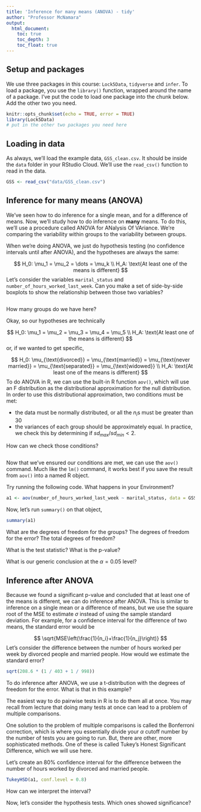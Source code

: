 ```yaml
---
title: 'Inference for many means (ANOVA) - tidy'
author: "Professor McNamara"
output:
  html_document:
    toc: true
    toc_depth: 3
    toc_float: true
---
```


## Setup and packages

We use three packages in this course: `Lock5Data`, `tidyverse` and `infer`. To load a package, you use the `library()` function, wrapped around the name of a package. I've put the code to load one package into the chunk below. Add the other two you need. 

```r
knitr::opts_chunk$set(echo = TRUE, error = TRUE)
library(Lock5Data)
# put in the other two packages you need here
```

## Loading in data

As always, we'll load the example data, `GSS_clean.csv`. It should be inside the `data` folder in your RStudio Cloud. We'll use the `read_csv()` function to read in the data. 

```r
GSS <- read_csv("data/GSS_clean.csv")
```


## Inference for many means (ANOVA)

We've seen how to do inference for a single mean, and for a difference of means. Now, we'll study how to do inference on **many** means. To do this, we'll use a procedure called ANOVA for ANalysis Of VAriance. We're comparing the variability within groups to the variability between groups. 

When we're doing ANOVA, we just do hypothesis testing (no confidence intervals until after ANOVA), and the hypotheses are always the same:

$$
H_0: \mu_1 = \mu_2 = \dots = \mu_k \\
H_A: \text{At least one of the means is different}
$$
Let's consider the variables `marital_status` and `number_of_hours_worked_last_week`. Can you make a set of side-by-side boxplots to show the relationship between those two variables?

```r

```

How many groups do we have here? 

Okay, so our hypotheses are technically 

$$
H_0: \mu_1 = \mu_2 = \mu_3 = \mu_4 = \mu_5 \\
H_A: \text{At least one of the means is different}
$$
or, if we wanted to get specific,

$$
H_0: \mu_{\text{divorced}} = \mu_{\text{married}} = \mu_{\text{never married}} = \mu_{\text{separated}} = \mu_{\text{widowed}} \\
H_A: \text{At least one of the means is different}
$$
To do ANOVA in R, we can use the built-in R function `aov()`, which will use an F distribution as the distributional approximation for the null distribution. In order to use this distributional approximation, two conditions must be met:

- the data must be normally distributed, or all the $n_i$s must be greater than 30
- the variances of each group should be approximately equal. In practice, we check this by determining if $sd_{max}/sd_{min}<2$. 

How can we check those conditions?

```r

```

Now that we've ensured our conditions are met, we can use the `aov()` command. Much like the `lm()` command, it works best if you save the result from `aov()` into a named R object. 

Try running the following code. What happens in your Environment?

```r
a1 <- aov(number_of_hours_worked_last_week ~ marital_status, data = GSS)
```

Now, let's run `summary()` on that object,

```r
summary(a1)
```

What are the degrees of freedom for the groups? The degrees of freedom for the error? The total degrees of freedom?

What is the test statistic? What is the p-value?

What is our generic conclusion at the $\alpha=0.05$ level?

## Inference after ANOVA

Because we found a significant p-value and concluded that at least one of the means is different, we can do inference after ANOVA. This is similar to inference on a single mean or a difference of means, but we use the square root of the MSE to estimate $\sigma$ instead of using the sample standard deviation. For example, for a confidence interval for the difference of two means, the standard error would be

$$
\sqrt{MSE\left(\frac{1}{n_i}+\frac{1}{n_j}\right)}
$$
Let's consider the difference between the number of hours worked per week by divorced people and married people. How would we estimate the standard error? 

```r
sqrt(208.6 * (1 / 403 + 1 / 998))
```

To do inference after ANOVA, we use a t-distribution with the degrees of freedom for the error. What is that in this example? 

The easiest way to do pairwise tests in R is to do them all at once. You may recall from lecture that doing many tests at once can lead to a problem of multiple comparisons. 

One solution to the problem of multiple comparisons is called the Bonferroni correction, which is where you essentially divide your $\alpha$ cutoff number by the number of tests you are going to run. But, there are other, more sophisticated methods. One of these is called Tukey's Honest Significant Difference, which we will use here. 

Let's create an 80\% confidence interval for the difference between the number of hours worked by divorced and married people. 

```r
TukeyHSD(a1, conf.level = 0.8)
```

How can we interpret the interval? 

Now, let's consider the hypothesis tests. Which ones showed significance? 
